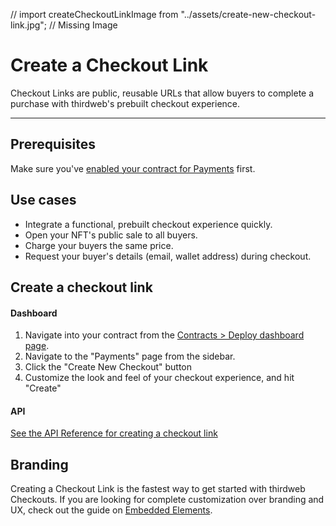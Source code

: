 // import createCheckoutLinkImage from "../assets/create-new-checkout-link.jpg"; // Missing Image

# Create a Checkout Link

Checkout Links are public, reusable URLs that allow buyers to complete a purchase with thirdweb's prebuilt checkout experience.

---

## Prerequisites

Make sure you've [enabled your contract for Payments](enable-contract) first.

## Use cases

- Integrate a functional, prebuilt checkout experience quickly.
- Open your NFT's public sale to all buyers.
- Charge your buyers the same price.
- Request your buyer's details (email, wallet address) during checkout.

## Create a checkout link

#### Dashboard

1. Navigate into your contract from the [Contracts > Deploy dashboard page](https://thirdweb.com/dashboard/contracts/deploy).
2. Navigate to the "Payments" page from the sidebar.
3. Click the "Create New Checkout" button
4. Customize the look and feel of your checkout experience, and hit "Create"

#### API

[See the API Reference for creating a checkout link](https://redocly.github.io/redoc/?url=https://payments.thirdweb.com/api/doc#tag/Checkout-Links/paths/~1api~12022-08-12~1shareable-checkout-link/post)

## Branding

Creating a Checkout Link is the fastest way to get started with thirdweb Checkouts. If you are looking for complete customization over branding and UX, check out the guide on [Embedded Elements](elements).
